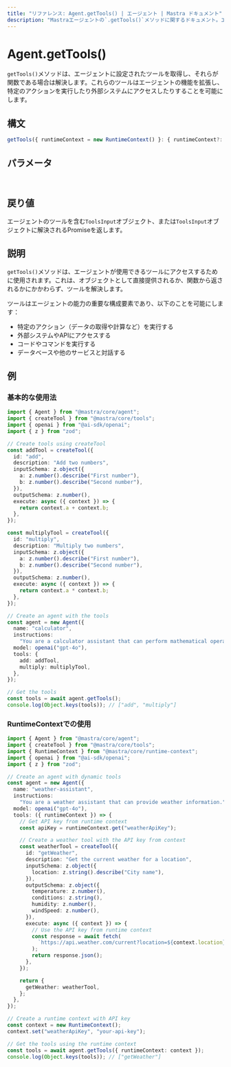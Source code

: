 ```yaml
---
title: "リファレンス: Agent.getTools() | エージェント | Mastra ドキュメント"
description: "Mastraエージェントの`.getTools()`メソッドに関するドキュメント。エージェントが使用できるツールを取得します。"
---
```


# Agent.getTools()

`getTools()`メソッドは、エージェントに設定されたツールを取得し、それらが関数である場合は解決します。これらのツールはエージェントの機能を拡張し、特定のアクションを実行したり外部システムにアクセスしたりすることを可能にします。

## 構文

```typescript
getTools({ runtimeContext = new RuntimeContext() }: { runtimeContext?: RuntimeContext } = {}): ToolsInput | Promise<ToolsInput>
```

## パラメータ

<br />
<PropertiesTable
  content={[
    {
      name: "runtimeContext",
      type: "RuntimeContext",
      isOptional: true,
      description:
        "依存性注入とコンテキスト情報のためのランタイムコンテキスト。",
    },
  ]}
/>

## 戻り値

エージェントのツールを含む`ToolsInput`オブジェクト、または`ToolsInput`オブジェクトに解決されるPromiseを返します。

## 説明

`getTools()`メソッドは、エージェントが使用できるツールにアクセスするために使用されます。これは、オブジェクトとして直接提供されるか、関数から返されるかにかかわらず、ツールを解決します。

ツールはエージェントの能力の重要な構成要素であり、以下のことを可能にします：

- 特定のアクション（データの取得や計算など）を実行する
- 外部システムやAPIにアクセスする
- コードやコマンドを実行する
- データベースや他のサービスと対話する

## 例

### 基本的な使用法

```typescript
import { Agent } from "@mastra/core/agent";
import { createTool } from "@mastra/core/tools";
import { openai } from "@ai-sdk/openai";
import { z } from "zod";

// Create tools using createTool
const addTool = createTool({
  id: "add",
  description: "Add two numbers",
  inputSchema: z.object({
    a: z.number().describe("First number"),
    b: z.number().describe("Second number"),
  }),
  outputSchema: z.number(),
  execute: async ({ context }) => {
    return context.a + context.b;
  },
});

const multiplyTool = createTool({
  id: "multiply",
  description: "Multiply two numbers",
  inputSchema: z.object({
    a: z.number().describe("First number"),
    b: z.number().describe("Second number"),
  }),
  outputSchema: z.number(),
  execute: async ({ context }) => {
    return context.a * context.b;
  },
});

// Create an agent with the tools
const agent = new Agent({
  name: "calculator",
  instructions:
    "You are a calculator assistant that can perform mathematical operations.",
  model: openai("gpt-4o"),
  tools: {
    add: addTool,
    multiply: multiplyTool,
  },
});

// Get the tools
const tools = await agent.getTools();
console.log(Object.keys(tools)); // ["add", "multiply"]
```

### RuntimeContextでの使用

```typescript
import { Agent } from "@mastra/core/agent";
import { createTool } from "@mastra/core/tools";
import { RuntimeContext } from "@mastra/core/runtime-context";
import { openai } from "@ai-sdk/openai";
import { z } from "zod";

// Create an agent with dynamic tools
const agent = new Agent({
  name: "weather-assistant",
  instructions:
    "You are a weather assistant that can provide weather information.",
  model: openai("gpt-4o"),
  tools: ({ runtimeContext }) => {
    // Get API key from runtime context
    const apiKey = runtimeContext.get("weatherApiKey");

    // Create a weather tool with the API key from context
    const weatherTool = createTool({
      id: "getWeather",
      description: "Get the current weather for a location",
      inputSchema: z.object({
        location: z.string().describe("City name"),
      }),
      outputSchema: z.object({
        temperature: z.number(),
        conditions: z.string(),
        humidity: z.number(),
        windSpeed: z.number(),
      }),
      execute: async ({ context }) => {
        // Use the API key from runtime context
        const response = await fetch(
          `https://api.weather.com/current?location=${context.location}&apiKey=${apiKey}`,
        );
        return response.json();
      },
    });

    return {
      getWeather: weatherTool,
    };
  },
});

// Create a runtime context with API key
const context = new RuntimeContext();
context.set("weatherApiKey", "your-api-key");

// Get the tools using the runtime context
const tools = await agent.getTools({ runtimeContext: context });
console.log(Object.keys(tools)); // ["getWeather"]
```
